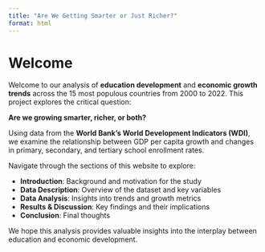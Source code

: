 ```yaml
---
title: "Are We Getting Smarter or Just Richer?"
format: html
---
```


# Welcome

Welcome to our analysis of **education development** and **economic growth trends** across the 15 most populous countries from 2000 to 2022. This project explores the critical question:

**Are we growing smarter, richer, or both?**

Using data from the **World Bank's World Development Indicators (WDI)**, we examine the relationship between GDP per capita growth and changes in primary, secondary, and tertiary school enrollment rates. 

Navigate through the sections of this website to explore:

- **Introduction**: Background and motivation for the study
- **Data Description**: Overview of the dataset and key variables
- **Data Analysis**: Insights into trends and growth metrics
- **Results & Discussion**: Key findings and their implications
- **Conclusion**: Final thoughts

We hope this analysis provides valuable insights into the interplay between education and economic development.